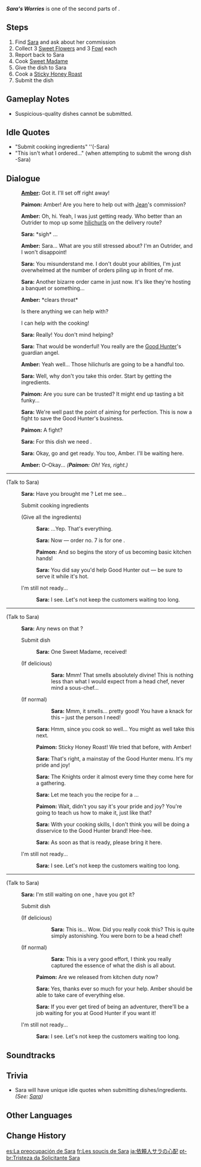 {{Quest Infobox
|id            = 00489
|image         = Story Quest Sara's Worries.png
|type          = Story
|chapter       = Leo Minor Chapter
|actNum        = I
|part          = 4
|act           = Master's Day Off
|character     = Jean
|startLocation = [[Mondstadt City|Mondstadt]], [[Mondstadt]]
|region        = Mondstadt
|area          = Starfell Valley
|subarea       = Mondstadt City
|prev          = When the West Wind Arises (Quest)
|next          = Master's Day Off (Quest)
|concurrent    = Margaret's Longing
|concurrent2   = Charles' Troubles
|rewards       = Adventure EXP*300;Mora*18,000;Hero's Wit*2;Mystic Enhancement Ore*4
|characters    = Amber; Paimon; Sara; Traveler
|voiced        = yes
}}
'''''Sara's Worries''''' is one of the second parts of {{Quest|Master's Day Off}}.

==Steps==
# Find [[Sara]] and ask about her commission
# Collect 3 [[Sweet Flower]]s and 3 [[Fowl]] each
# Report back to Sara
# Cook [[Sweet Madame]]
# Give the dish to Sara
# Cook a [[Sticky Honey Roast]]
# Submit the dish

==Gameplay Notes==
* Suspicious-quality dishes cannot be submitted.

==Idle Quotes==
* "Submit cooking ingredients" ''(-Sara)
* "This isn't what I ordered..." (when attempting to submit the wrong dish -Sara)

==Dialogue==
{{Quest Description|Sara's delivery of ingredients still hasn't arrived, and she's growing more anxious by the minute...}}
{{Dialogue Start}}
:{{A|vo qinlq004 1 ambor 01.ogg}} '''[[Amber]]:''' Got it. I'll set off right away!
:{{A|vo qinlq004 1 paimon 01.ogg}} '''Paimon:''' Amber! Are you here to help out with [[Jean]]'s commission?
:{{A|vo qinlq004 1 ambor 02.ogg}} '''Amber:''' Oh, hi. Yeah, I was just getting ready. Who better than an Outrider to mop up some [[hilichurl]]s on the delivery route?
:{{A|vo qinlq004 1 sara 01.ogg}} '''Sara:''' *sigh* ...
:{{A|vo qinlq004 1 ambor 03.ogg}} '''Amber:''' Sara... What are you still stressed about? I'm an Outrider, and I won't disappoint!
:{{A|vo qinlq004 1 sara 02.ogg}} '''Sara:''' You misunderstand me. I don't doubt your abilities, I'm just overwhelmed at the number of orders piling up in front of me.
:{{A|vo qinlq004 1 sara 03.ogg}} '''Sara:''' Another bizarre order came in just now. It's like they're hosting a banquet or something...
:{{A|vo qinlq004 1 ambor 04.ogg}} '''Amber:''' *clears throat*
:{{DIcon}} Is there anything we can help with?
:{{DIcon}} I can help with the cooking!
:{{A|vo qinlq004 1 sara 04.ogg}} '''Sara:''' Really! You don't mind helping?
:{{A|vo qinlq004 1 sara 05.ogg}} '''Sara:''' That would be wonderful! You really are the [[Good Hunter]]'s guardian angel.
:{{A|vo qinlq004 1 ambor 05.ogg}} '''Amber:''' Yeah well... Those hilichurls are going to be a handful too.
:{{A|vo qinlq004 1 sara 06.ogg}} '''Sara:''' Well, why don't you take this order. Start by getting the ingredients.
:{{A|vo qinlq004 1 paimon 02a.ogg}} {{A|vo qinlq004 1 paimon 02b.ogg}} '''Paimon:''' Are you sure {{Traveler}} can be trusted? It might end up tasting a bit funky...
:{{A|vo qinlq004 1 sara 07.ogg}} '''Sara:''' We're well past the point of aiming for perfection. This is now a fight to save the Good Hunter's business.
:{{A|vo qinlq004 1 paimon 03.ogg}} '''Paimon:''' A fight?
:{{A|vo qinlq004 1 sara 08.ogg}} '''Sara:''' For this dish we need {{Color|buzzword|three sweet flowers and three fowls}}.
:{{A|vo qinlq004 1 sara 09.ogg}} '''Sara:''' Okay, go and get ready. You too, Amber. I'll be waiting here.
:{{A|vo qinlq004 1 together 01.ogg}} '''Amber:''' O–Okay... ''('''Paimon:''' Oh! Yes, right.)''
----
;(Talk to Sara)
:{{A|vo qinlq004 3 sara 01.ogg}} '''Sara:''' Have you brought me {{Color|buzzword|three sweet flowers and three fowls}}? Let me see...
:{{DIcon|Quest}} Submit cooking ingredients
:;(Give all the ingredients)
::{{A|vo qinlq004 3 sara 02.ogg}} '''Sara:''' ...Yep. That's everything.
::{{A|vo qinlq004 3 sara 03.ogg}} '''Sara:''' Now &mdash; order no. 7 is for one {{Color|buzzword|Sweet Madame}}.
::{{A|vo qinlq004 3 paimon 01.ogg}} '''Paimon:''' And so begins the story of us becoming basic kitchen hands!
::{{A|vo qinlq004 3 sara 04.ogg}} '''Sara:''' You did say you'd help Good Hunter out &mdash; be sure to serve it while it's hot.
:{{DIcon}} I'm still not ready...
::{{A|vo qinlq004 3 sara 01b.ogg}} '''Sara:''' I see. Let's not keep the customers waiting too long.
----
;(Talk to Sara)
:{{A|vo qinlq004 3 sara 05.ogg}} '''Sara:''' Any news on that {{Color|buzzword|Sweet Madame}}?
:{{DIcon|Quest}} Submit dish
::{{A|vo qinlq004 3 sara 07.ogg}} '''Sara:''' One Sweet Madame, received!
:;(If delicious)
:::{{A|vo qinlq004 3 sara 08b.ogg}} '''Sara:''' Mmm! That smells absolutely divine! This is nothing less than what I would expect from a head chef, never mind a sous-chef...
:;(If normal)
:::{{A|vo qinlq004 3 sara 08a.ogg}} '''Sara:''' Mmm, it smells... pretty good! You have a knack for this – just the person I need!
::{{A|vo qinlq004 4 sara 01.ogg}} '''Sara:''' Hmm, since you cook so well... You might as well take this {{Color|buzzword|Sticky Honey Roast}} next.
::{{A|vo qinlq004 4 paimon 01.ogg}} '''Paimon:''' Sticky Honey Roast! We tried that before, with Amber!
::{{A|vo qinlq004 4 sara 02.ogg}} '''Sara:''' That's right, a mainstay of the Good Hunter menu. It's my pride and joy!
::{{A|vo qinlq004 4 sara 03.ogg}} '''Sara:''' The Knights order it almost every time they come here for a gathering.
::{{A|vo qinlq004 4 sara 04.ogg}} '''Sara:''' Let me teach you the recipe for a {{Color|buzzword|Sticky Honey Roast}}...
::{{A|vo qinlq004 4 paimon 02.ogg}} '''Paimon:''' Wait, didn't you say it's your pride and joy? You're going to teach us how to make it, just like that?
::{{A|vo qinlq004 4 sara 05.ogg}} '''Sara:''' With your cooking skills, I don't think you will be doing a disservice to the Good Hunter brand! Hee-hee.
::{{A|vo qinlq004 4 sara 06.ogg}} '''Sara:''' As soon as that {{Color|buzzword|Sticky Honey Roast}} is ready, please bring it here.
:{{DIcon}} I'm still not ready...
::{{A|vo qinlq004 3 sara 06b.ogg}} '''Sara:''' I see. Let's not keep the customers waiting too long.
----
;(Talk to Sara)
:{{A|vo qinlq004 4 sara 07.ogg}} '''Sara:''' I'm still waiting on one {{Color|buzzword|Sticky Honey Roast}}, have you got it?
:{{DIcon|Quest}} Submit dish
:;(If delicious)
:::{{A|vo qinlq004 4 sara 09b.ogg}} '''Sara:''' This is... Wow. Did you really cook this? This is quite simply astonishing. You were born to be a head chef!
:;(If normal)
:::{{A|vo qinlq004 4 sara 09a.ogg}} '''Sara:''' This is a very good effort, I think you really captured the essence of what the dish is all about.
::{{A|vo qinlq004 5 paimon 01.ogg}} '''Paimon:''' Are we released from kitchen duty now?
::{{A|vo qinlq004 4 sara 10.ogg}} '''Sara:''' Yes, thanks ever so much for your help. Amber should be able to take care of everything else.
::{{A|vo qinlq004 4 sara 11.ogg}} '''Sara:''' If you ever get tired of being an adventurer, there'll be a job waiting for you at Good Hunter if you want it!
:{{DIcon}} I'm still not ready...
::{{A|vo qinlq004 4 sara 08b.ogg}} '''Sara:''' I see. Let's not keep the customers waiting too long.
{{Dialogue End}}

==Soundtracks==
{{Soundtracks by Category Table|type=quest}}

==Trivia==
* Sara will have unique idle quotes when submitting dishes/ingredients. ''(See: [[Sara]])''

==Other Languages==
{{Other Languages
|en      = Sara's Worries
|zhs     = 委托人莎拉的忧愁
|zhs_rm  = Wěituō-rén Shālā de Yōuchóu
|zht     = 委託人莎拉的憂愁
|zht_rm  = Wěituō-rén Shālā de Yōuchóu
|zh_tl   = Requester Sara's Worries
|ja      = 依頼人サラの心配
|ja_rm   = Irainin Sara no Shinpai
|ja_tl   = Requester Sara's Worries
|ko      = 의뢰인 사라의 걱정
|ko_rm   = Uiroein Sara-ui Geokjeong
|ko_tl   = Requester Sara's Worries
|es      = La preocupación de Sara
|es_tl   = Sara's Worry
|fr      = Les soucis de Sara
|fr_tl   = Sara's Worries
|ru      = Печаль Сары
|ru_tl   = Sara's Sadness
|th      = ความกังวลของ Sara
|th_rm   = Khwam-kang-won khong Sara
|th_tl   = 
|vi      = Nỗi Lo Âu Của Người Ủy Thác Sara
|vi_tl   = 
|de      = Kummer der Auftraggeberin Sara
|de_tl   = Client Sara's Sorrow
|id      = Kekhawatiran Sara
|id_tl   = Sara's Worries
|pt      = Tristeza da Solicitante Sara
|pt_tl   = 
|tr      = Sara'nın Endişeleri
|tr_tl   = 
|it      = Le preoccupazioni di Sara
|it_tl   = 
}}

==Change History==
{{Change History|1.0}}

[[es:La preocupación de Sara]]
[[fr:Les soucis de Sara]]
[[ja:依頼人サラの心配]]
[[pt-br:Tristeza da Solicitante Sara]]